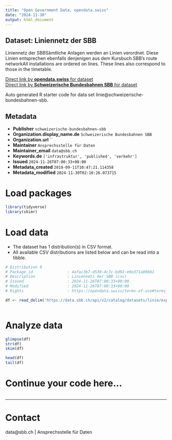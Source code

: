 ```yaml
---
title: "Open Government Data, opendata.swiss"
date: "2024-11-30"
output: html_document
---
```


## Dataset: Liniennetz der SBB

Liniennetz der SBBSämtliche Anlagen werden an Linien verordnet. Diese Linien entsprechen ebenfalls denjenigen aus dem Kursbuch.SBB's route networkAll installations are ordered on lines. These lines also correspond to those in the timetable.

[Direct link by **opendata.swiss** for dataset](https://opendata.swiss/de/dataset/linie)<br>
[Direct link by **Schweizerische Bundesbahnen SBB** for dataset](https://data.sbb.ch/explore/dataset/linie/)

Auto generated R starter code for data set linie@schweizerische-bundesbahnen-sbb.

## Metadata

- **Publisher** `schweizerische-bundesbahnen-sbb`
- **Organization.display_name.de** `Schweizerische Bundesbahnen SBB`
- **Organization.url** ``
- **Maintainer** `Ansprechsstelle für Daten`
- **Maintainer_email** `data@sbb.ch`
- **Keywords.de** `['infrastruktur', 'published', 'verkehr']`
- **Issued** `2024-11-26T07:00:33+00:00`
- **Metadata_created** `2019-09-11T10:47:21.114358`
- **Metadata_modified** `2024-11-30T02:10:26.073715`


# Load packages

```r

library(tidyverse)
library(skimr)

```

# Load data

-   The dataset has 1 distribution(s) in CSV format.
-   All available CSV distributions are listed below and can be read into a tibble.

```r

# Distribution 0
# Package_id               : 4afac3b7-d530-4c7c-bd92-e9e371a89b61
# Description              : Liniennetz der SBB (csv)
# Issued                   : 2024-11-26T07:00:33+00:00
# Modified                 : 2024-11-26T07:00:33+00:00
# Rights                   : https://opendata.swiss/terms-of-use#terms_by

df <- read_delim('https://data.sbb.ch/api/v2/catalog/datasets/linie/exports/csv?use_labels=true')



```

# Analyze data

```r

glimpse(df)
str(df)
skim(df)

head(df)
tail(df)

```

# Continue your code here...

```r

```

------------------------------------------------------------------------

# Contact

data@sbb.ch | Ansprechsstelle für Daten
